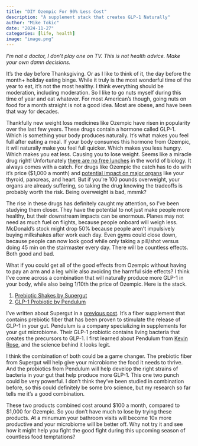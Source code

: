 ```yaml
---
title: "DIY Ozempic For 90% Less Cost"
description: "A supplement stack that creates GLP-1 Naturally"
author: "Mike Tokic"
date: "2024-11-27"
categories: [life, health]
image: "image.png"
---
```


*I'm not a doctor, I don't play one on TV. This is not health advice. Make your own damn decisions.*

It's the day before Thanksgiving. Or as I like to think of it, the day before the month+ holiday eating binge. While it truly is the most wonderful time of the year to eat, it's not the most healthy. I think everything should be moderation, including moderation. So I like to go nuts myself during this time of year and eat whatever. For most American's though, going nuts on food for a month straight is not a good idea. Most are obese, and have been that way for decades. 

Thankfully new weight loss medicines like Ozempic have risen in popularity over the last few years. These drugs contain a hormone called GLP-1. Which is something your body produces naturally. It's what makes you feel full after eating a meal. If your body consumes this hormone from Ozempic, it will naturally make you feel full quicker. Which makes you less hungry. Which makes you eat less. Causing you to lose weight. Seems like a miracle drug right! Unfortunately [there are no free lunches](https://tim.blog/2024/02/02/no-biological-free-lunches/) in the world of biology. It always comes with a catch. For drugs like Ozempic the catch has to do with it's price ($1,000 a month) and [potential impact on major organs](https://www.healthline.com/health/drugs/ozempic-side-effects#long-term-side-effects) like your thyroid, pancreas, and heart. But if you're 100 pounds overweight, your organs are already suffering, so taking the drug knowing the tradeoffs is probably worth the risk. Being overweight is bad, mmmk? 

The rise in these drugs has definitely caught my attention, so I've been studying them closer. They have the potential to not just make people more healthy, but their downstream impacts can be enormous. Planes may not need as much fuel on flights, because people onboard will weigh less. McDonald's stock might drop 50% because people aren't impulsively buying milkshakes after work each day. Even gyms could close down, because people can now look good while only taking a pill/shot versus doing 45 min on the stairmaster every day. There will be countless effects. Both good and bad. 

What if you could get all of the good effects from Ozempic without having to pay an arm and a leg while also avoiding the harmful side effects? I think I've come across a combination that will naturally produce more GLP-1 in your body, while also being 1/10th the price of Ozempic. Here is the stack. 

1. [Prebiotic Shakes by Supergut](https://www.amazon.com/Supergut-Prebiotic-Replacement-Strawberry-servings/dp/B0C645Q2CT/ref=sr_1_4_pp?crid=23XDI3ALKQLWE&dib=eyJ2IjoiMSJ9.ftkuxSBzIaWukfVtnXPvZqBYlET7P_DPpqUuEN5VnUiOlBxfOMzcgkMiL86iJAQ0GeA0vssfvxntIN3Y-jpq2Jr_foimcrO1orPTmc26vPj0zWYqPcTnejj0MwKQICLXWiwlEJSfJtTbo5Q2ENGCwCDK4rtNaAjM9UFz9e_ZJNsryI19XvCxIOYsn05ghGOoAHhr4dXeYIZOebY6ufrQyjSfcTU86deki-ovxQBnhDJTQFcD9aEjuI9cMrhEkIUFg-tKC7DY1nrwm6puUBFgl8nXXy17KZ_zWO8J3keUr8A.RYEHioYWLX2J2QAdYpL0AlnSLvNF7ys-Tw_dT4tW3QA&dib_tag=se&keywords=supergut&qid=1732722580&s=hpc&sprefix=supergut%2Chpc%2C177&sr=1-4)
2. [GLP-1 Probiotic by Pendulum](https://www.amazon.com/dp/B0CY3VZDYP?ref=nb_sb_ss_w_as-reorder_k0_1_8&amp=&crid=2T0LC4RNRX9EX&amp=&sprefix=pendulum)

I've written about Supergut in a [previous post](https://mftokic.github.io/posts/2024-11-15-hacking-blood-sugar/). It's a fiber supplement that contains prebiotic fiber that has been proven to stimulate the release of GLP-1 in your gut. Pendulum is a company specializing in supplements for your gut microbiome. Their GLP-1 probiotic contains living bacteria that creates the precursors to GLP-1. I first learned about Pendulum from [Kevin Rose](https://www.kevinrose.com/p/a-natural-alternative-to-glp-1-drugs), and the science behind it looks legit. 

I think the combination of both could be a game changer. The prebiotic fiber from Supergut will help give your microbiome the food it needs to thrive. And the probiotics from Pendulum will help develop the right strains of bacteria in your gut that help produce more GLP-1. This one two punch could be very powerful. I don't think they've been studied in combination before, so this could definitely be some bro science, but my research so far tells me it's a good combination. 

These two products combined cost around $100 a month, compared to $1,000 for Ozempic. So you don't have much to lose by trying these products. At a minumum your bathroom visits will become 10x more productive and your microbiome will be better off. Why not try it and see how it might help you fight the good fight during this upcoming season of countless food temptations? 